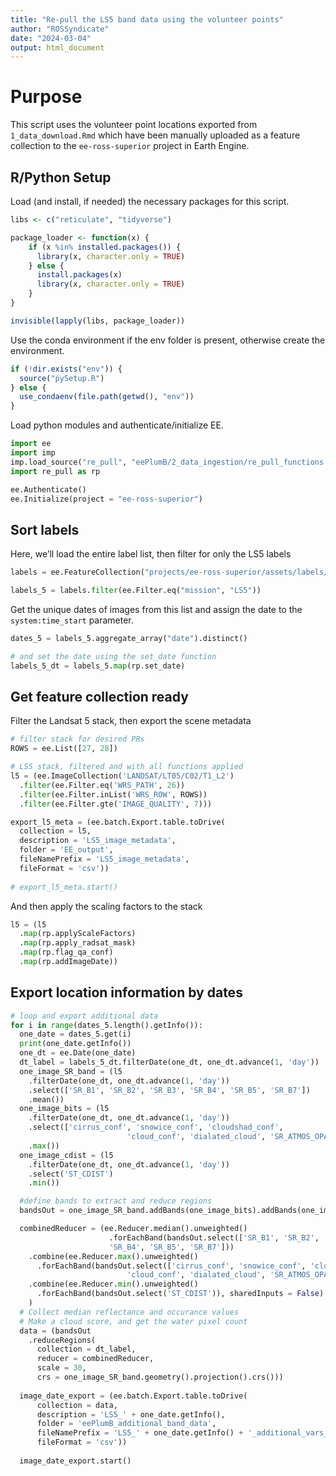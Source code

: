 ```yaml
---
title: "Re-pull the LS5 band data using the volunteer points"
author: "ROSSyndicate"
date: "2024-03-04"
output: html_document
---
```


# Purpose

This script uses the volunteer point locations exported from
`1_data_download.Rmd` which have been manually uploaded as a feature collection
to the `ee-ross-superior` project in Earth Engine.

## R/Python Setup

Load (and install, if needed) the necessary packages for this script.

```r
libs <- c("reticulate", "tidyverse")

package_loader <- function(x) {
    if (x %in% installed.packages()) {
      library(x, character.only = TRUE)
    } else {
      install.packages(x)
      library(x, character.only = TRUE)
    }
}

invisible(lapply(libs, package_loader))
```

Use the conda environment if the env folder is present, otherwise create the
environment.

```r
if (!dir.exists("env")) {
  source("pySetup.R")
} else {
  use_condaenv(file.path(getwd(), "env"))
}
```

Load python modules and authenticate/initialize EE.

```python
import ee
import imp
imp.load_source("re_pull", "eePlumB/2_data_ingestion/re_pull_functions.py")
import re_pull as rp

ee.Authenticate()
ee.Initialize(project = "ee-ross-superior")
```

## Sort labels

Here, we'll load the entire label list, then filter for only the LS5 labels

```python
labels = ee.FeatureCollection("projects/ee-ross-superior/assets/labels/collated_label_data_v2023-07-20")

labels_5 = labels.filter(ee.Filter.eq("mission", "LS5"))
```

Get the unique dates of images from this list and assign the date to the
`system:time_start` parameter.

```python
dates_5 = labels_5.aggregate_array("date").distinct()

# and set the date using the set_date function
labels_5_dt = labels_5.map(rp.set_date)
```

## Get feature collection ready

Filter the Landsat 5 stack, then export the scene metadata

```python
# filter stack for desired PRs
ROWS = ee.List([27, 28])

# LS5 stack, filtered and with all functions applied
l5 = (ee.ImageCollection('LANDSAT/LT05/C02/T1_L2')
  .filter(ee.Filter.eq('WRS_PATH', 26))
  .filter(ee.Filter.inList('WRS_ROW', ROWS))
  .filter(ee.Filter.gte('IMAGE_QUALITY', 7)))

export_l5_meta = (ee.batch.Export.table.toDrive(
  collection = l5,
  description = 'LS5_image_metadata',
  folder = 'EE_output',
  fileNamePrefix = 'LS5_image_metadata',
  fileFormat = 'csv'))
  
# export_l5_meta.start()

```

And then apply the scaling factors to the stack

```python
l5 = (l5
  .map(rp.applyScaleFactors)
  .map(rp.apply_radsat_mask)
  .map(rp.flag_qa_conf)
  .map(rp.addImageDate))

```

## Export location information by dates

```python
# loop and export additional data
for i in range(dates_5.length().getInfo()):
  one_date = dates_5.get(i)
  print(one_date.getInfo())
  one_dt = ee.Date(one_date)
  dt_label = labels_5_dt.filterDate(one_dt, one_dt.advance(1, 'day'))
  one_image_SR_band = (l5
    .filterDate(one_dt, one_dt.advance(1, 'day'))
    .select(['SR_B1', 'SR_B2', 'SR_B3', 'SR_B4', 'SR_B5', 'SR_B7'])
    .mean())
  one_image_bits = (l5
    .filterDate(one_dt, one_dt.advance(1, 'day'))
    .select(['cirrus_conf', 'snowice_conf', 'cloudshad_conf',
                          'cloud_conf', 'dialated_cloud', 'SR_ATMOS_OPACITY'])
    .max())
  one_image_cdist = (l5
    .filterDate(one_dt, one_dt.advance(1, 'day'))
    .select('ST_CDIST')
    .min())

  #define bands to extract and reduce regions
  bandsOut = one_image_SR_band.addBands(one_image_bits).addBands(one_image_cdist)

  combinedReducer = (ee.Reducer.median().unweighted()
                      .forEachBand(bandsOut.select(['SR_B1', 'SR_B2', 'SR_B3',
                      'SR_B4', 'SR_B5', 'SR_B7']))
    .combine(ee.Reducer.max().unweighted()
      .forEachBand(bandsOut.select(['cirrus_conf', 'snowice_conf', 'cloudshad_conf',
                          'cloud_conf', 'dialated_cloud', 'SR_ATMOS_OPACITY'])), sharedInputs = False)
    .combine(ee.Reducer.min().unweighted()
      .forEachBand(bandsOut.select('ST_CDIST')), sharedInputs = False)
    )
  # Collect median reflectance and occurance values
  # Make a cloud score, and get the water pixel count
  data = (bandsOut
    .reduceRegions(
      collection = dt_label,
      reducer = combinedReducer,
      scale = 30,
      crs = one_image_SR_band.geometry().projection().crs()))
      
  image_date_export = (ee.batch.Export.table.toDrive(
      collection = data,
      description = 'LS5_' + one_date.getInfo(),
      folder = 'eePlumB_additional_band_data',
      fileNamePrefix = 'LS5_' + one_date.getInfo() + '_additional_vars_v2024-04-25',
      fileFormat = 'csv'))
    
  image_date_export.start()

```
